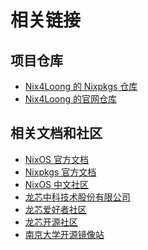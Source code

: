 # 相关链接

## 项目仓库

- [Nix4Loong 的 Nixpkgs 仓库](https://github.com/loongson-community/nixpkgs)
- [Nix4Loong 的官网仓库](https://github.com/loongson-community/nix4loong-website)

## 相关文档和社区

- [NixOS 官方文档](https://nixos.org/manual/nixos/stable/index.html)
- [Nixpkgs 官方文档](https://nixos.org/manual/nixpkgs/stable/)
- [NixOS 中文社区](https://nixos-cn.org/)
- [龙芯中科技术股份有限公司](https://www.loongson.cn/)
- [龙芯爱好者社区](https://www.loongbbs.cn/)
- [龙芯开源社区](https://github.com/loongson-community)
- [南京大学开源镜像站](https://mirrors.nju.edu.cn/)
